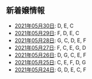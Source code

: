 新着嬢情報
----

- [2021年05月30日](/new/2021-05-30): D, E, C
- [2021年05月29日](/new/2021-05-29): F, D, E, C
- [2021年05月28日](/new/2021-05-28): G, C, D, E, F
- [2021年05月27日](/new/2021-05-27): F, C, E, G, D
- [2021年05月26日](/new/2021-05-26): D, G, C, E, F
- [2021年05月25日](/new/2021-05-25): C, E, F, D, G
- [2021年05月24日](/new/2021-05-24): G, D, E, C, F
